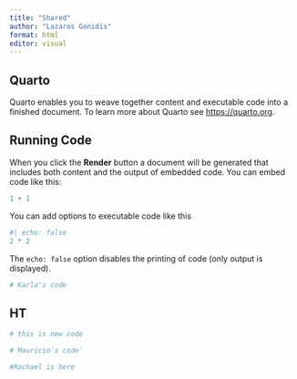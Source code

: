 ```yaml
---
title: "Shared"
author: "Lazaros Gonidis"
format: html
editor: visual
---
```


## Quarto

Quarto enables you to weave together content and executable code into a finished document. To learn more about Quarto see <https://quarto.org>.

## Running Code

When you click the **Render** button a document will be generated that includes both content and the output of embedded code. You can embed code like this:

```r
1 + 1
```

You can add options to executable code like this

```r
#| echo: false
2 * 2
```

The `echo: false` option disables the printing of code (only output is displayed).

```r
# Karla's code
```

## HT

```r
# this is new code
```

```r
# Mauricio`s code`
```

```r
#Rachael is here
```
